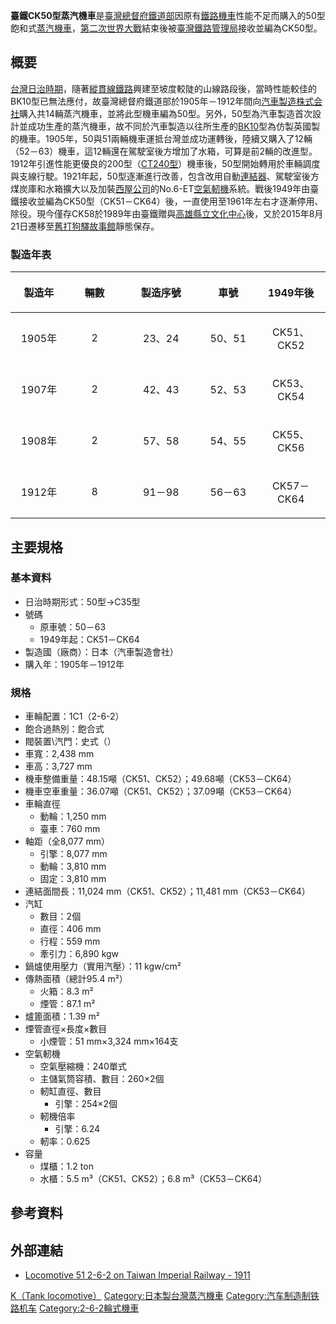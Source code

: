 {{Infobox Locomotive
| name = 臺鐵CK50型蒸汽機車
| type = [[蒸汽機車|蒸汽機車]]
| image = TRA CK58 20160225.png
| alt = 
| caption = 
| designer = 
| builder = [[汽車製造_(公司)|汽車製造株式会社]]
| ordernumber = 
| serialnumber =
| buildmodel = 
| builddate = 1905年－1912年
| totalproduction = 14輛(CK51~CK64)
| rebuilder = 
| rebuilddate = 
| numberrebuilt = 
| whytetype = 2-6-2
| uicclass = 1C1
| gauge = 1,067 mm
| leadingdiameter = 
| driverdiameter = 1,250 mm
| trailingdiameter = 
| minimumcurve = 
| wheelbase = 
| length = 11,024 mm
| width = 2,438 mm
| height = 3,727 mm
| notes =
| railroad = 臺湾
| railroadclass =
| numinclass = 
| roadnumber = 
| locale = [[臺灣總督府交通局鐵道部|臺灣總督府交通局鐵道部]]→<br/>[[臺灣鐵路管理局|臺灣鐵路管理局]]
| preservedunits = 
}}
'''臺鐵CK50型蒸汽機車'''是[[臺灣總督府交通局鐵道部|臺灣總督府鐵道部]]因原有[[鐵路機車|鐵路機車]]性能不足而購入的50型飽和式[[蒸汽機車|蒸汽機車]]，[[第二次世界大戰|第二次世界大戰]]結束後被[[臺灣鐵路管理局|臺灣鐵路管理局]]接收並編為CK50型。

==概要==
[[台灣日治時期|台灣日治時期]]，隨著[[縱貫線_(鐵路)|縱貫線鐵路]]興建至坡度較陡的山線路段後，當時性能較佳的BK10型已無法應付，故臺灣總督府鐵道部於1905年－1912年間向[[汽車製造_(公司)|汽車製造株式会社]]購入共14輛蒸汽機車，並將此型機車編為50型。另外，50型為汽車製造首次設計並成功生產的蒸汽機車，故不同於汽車製造以往所生產的[[台鐵BK10型蒸汽機車|BK10]]型為仿製英國製的機車{{r|台灣鐵路蒸汽火車|page=41}}。1905年，50與51兩輛機車運抵台灣並成功運轉後，陸續又購入了12輛（52－63）機車，這12輛還在駕駛室後方增加了水箱，可算是前2輛的改進型。1912年引進性能更優良的200型（[[台鐵CT240型蒸汽機車|CT240型]]）機車後，50型開始轉用於車輛調度與支線行駛。1921年起，50型逐漸進行改善，包含改用自動[[铁路连接器|連結器]]、駕駛室後方煤炭庫和水箱擴大以及加裝[[西屋公司|西屋公司]]的No.6-ET[[空气制动|空氣軔機]]系統。戰後1949年由臺鐵接收並編為CK50型（CK51－CK64）後，一直使用至1961年左右才逐漸停用、除役。現今僅存CK58於1989年由臺鐵贈與[[高雄市岡山文化中心|高雄縣立文化中心]]後，又於2015年8月21日遷移至[[高雄港車站|舊打狗驛故事館]]靜態保存{{r|CK58}}。

=== 製造年表 ===
{| class="wikitable"
|+
|-
!width="80" bgcolor=#f9f9f9 align="center"|製造年
!width="80" bgcolor=#f9f9f9 align="center"|輛數
!width="120" bgcolor=#f9f9f9 align="center"|製造序號{{r|50形}}
!width="80" bgcolor=#f9f9f9 align="center"|車號
!width="100" bgcolor=#f9f9f9 align="center"|1949年後
|-align="center"
|1905年
|2
|23、24
|50、51
|CK51、CK52
|-align="center"
|1907年
|2
|42、43
|52、53
|CK53、CK54
|-align="center"
|1908年
|2
|57、58
|54、55
|CK55、CK56
|-align="center"
|1912年
|8
|91－98
|56－63
|CK57－CK64
|}

== 主要規格 ==
=== 基本資料{{r|台灣鐵路蒸汽火車|page=40}} ===
*日治時期形式：50型→C35型
*號碼
**原車號：50－63
**1949年起：CK51－CK64
*製造國（廠商）：日本（汽車製造會社）
*購入年：1905年－1912年

=== 規格{{r|台灣鐵路蒸汽火車|page=220}} ===
*車輪配置：1C1（2-6-2）
*飽合過熱別：飽合式
*閥裝置\汽門：史式（{{Link-en|Stephenson valve gear|Stephenson valve gear}}）
*車寬：2,438 mm
*車高：3,727 mm
*機車整備重量：48.15噸（CK51、CK52）；49.68噸（CK53－CK64）
*機車空車重量：36.07噸（CK51、CK52）；37.09噸（CK53－CK64）
*車輪直徑
**動輪：1,250 mm
**臺車：760 mm
*軸距（全8,077 mm）
**引擎：8,077 mm
**動輪：3,810 mm
**固定：3,810 mm
*連結面間長：11,024 mm（CK51、CK52）；11,481 mm（CK53－CK64）
*汽缸
**數目：2個
**直徑：406 mm
**行程：559 mm
**牽引力：6,890 kgw
*鍋爐使用壓力（實用汽壓）：11 kgw/cm²
*傳熱面積（總計95.4 m²）
**火箱：8.3 m²
**煙管：87.1 m²
*爐篦面積：1.39 m²
*煙管直徑×長度×數目
**小煙管：51 mm×3,324 mm×164支
*空氣軔機
**空氣壓縮機：240單式
**主儲氣筒容積、數目：260×2個
**軔缸直徑、數目 
***引擎：254×2個
**軔機倍率 
***引擎：6.24
**軔率：0.625
*容量
**煤櫃：1.2 ton
**水櫃：5.5 m³（CK51、CK52）；6.8 m³（CK53－CK64）

==參考資料==
{{commonscat|TRA CK50}}

{{Reflist|refs=
<ref name="台灣鐵路蒸汽火車">{{Cite book | author = 蘇照旭 | title = 《台灣鐵路蒸汽火車》 | location = 臺灣 | publisher = 人人出版社 | date = 2000年 | ISBN = 978-957-976-738-5 | language = zh-tw}}</ref>

<ref name="50形">{{Cite web |url = https://ja.wikipedia.org/wiki/台湾総督府鉄道50形蒸気機関車 |title = 台湾総督府鉄道50形蒸気機関車 |language = ja |accessdate = 2016-05-15 |archive-date = 2020-06-13 |archive-url = https://web.archive.org/web/20200613073019/https://ja.wikipedia.org/wiki/%E5%8F%B0%E6%B9%BE%E7%B7%8F%E7%9D%A3%E5%BA%9C%E9%89%84%E9%81%9350%E5%BD%A2%E8%92%B8%E6%B0%97%E6%A9%9F%E9%96%A2%E8%BB%8A |dead-url = no }}</ref>

<ref name="CK58">{{cite news|author= 黃佳琳|date= 2015-08-21|title= 駁二鐵道園區增加生力軍 CK58蒸汽機車報到|url= http://news.ltn.com.tw/news/society/breakingnews/1419548|newspaper= 自由時報|access-date= 2017-03-01|archive-date= 2019-06-16|archive-url= https://web.archive.org/web/20190616110747/https://news.ltn.com.tw/news/society/breakingnews/1419548|dead-url= no}}</ref>
}}

==外部連結==
*[https://www.flickr.com/photos/ssave/23846061375/in/album-72157629605918661/ Locomotive 51 2-6-2 on Taiwan Imperial Railway - 1911] {{Wayback|url=https://www.flickr.com/photos/ssave/23846061375/in/album-72157629605918661/ |date=20170302164720 }}

{{台鐵蒸汽機車列表}}


[[Category:臺灣鐵路管理局蒸汽機車|K（Tank locomotive）]]
[[Category:日本製台灣蒸汽機車|Category:日本製台灣蒸汽機車]]
[[Category:汽车制造制铁路机车|Category:汽车制造制铁路机车]]
[[Category:2-6-2輪式機車|Category:2-6-2輪式機車]]
